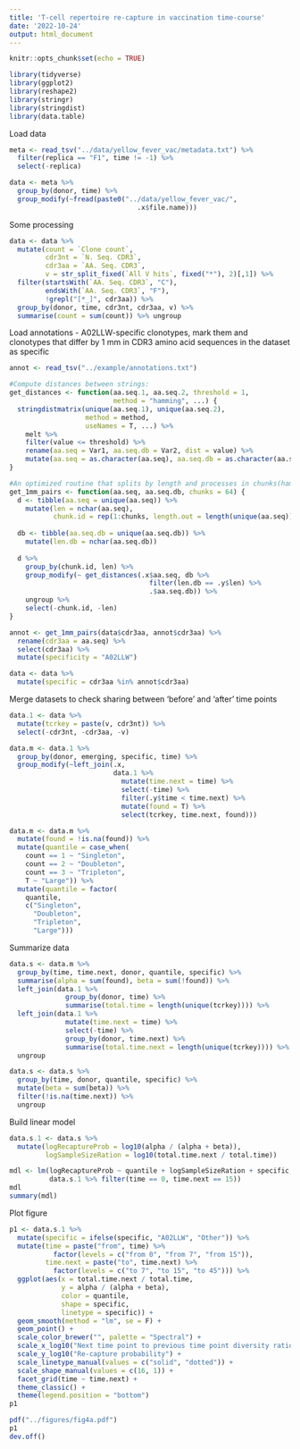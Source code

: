 ```yaml
---
title: 'T-cell repertoire re-capture in vaccination time-course'
date: '2022-10-24'
output: html_document
---
```


```r
knitr::opts_chunk$set(echo = TRUE)

library(tidyverse)
library(ggplot2)
library(reshape2)
library(stringr)
library(stringdist)
library(data.table)
```

Load data

```r
meta <- read_tsv("../data/yellow_fever_vac/metadata.txt") %>%
  filter(replica == "F1", time != -1) %>%
  select(-replica)

data <- meta %>%
  group_by(donor, time) %>%
  group_modify(~fread(paste0("../data/yellow_fever_vac/",
                                .x$file.name)))
```

Some processing

```r
data <- data %>%
  mutate(count = `Clone count`,
         cdr3nt = `N. Seq. CDR3`,
         cdr3aa = `AA. Seq. CDR3`,
         v = str_split_fixed(`All V hits`, fixed("*"), 2)[,1]) %>%
  filter(startsWith(`AA. Seq. CDR3`, "C"),
         endsWith(`AA. Seq. CDR3`, "F"),
         !grepl("[*_]", cdr3aa)) %>%
  group_by(donor, time, cdr3nt, cdr3aa, v) %>%
  summarise(count = sum(count)) %>% ungroup
```

Load annotations - A02LLW-specific clonotypes, mark them and clonotypes that differ by 1 mm
in CDR3 amino acid sequences in the dataset as specific

```r
annot <- read_tsv("../example/annotations.txt")

#Compute distances between strings:
get_distances <- function(aa.seq.1, aa.seq.2, threshold = 1,
                          method = "hamming", ...) {
  stringdistmatrix(unique(aa.seq.1), unique(aa.seq.2), 
                   method = method,
                   useNames = T, ...) %>%
    melt %>%
    filter(value <= threshold) %>%
    rename(aa.seq = Var1, aa.seq.db = Var2, dist = value) %>%
    mutate(aa.seq = as.character(aa.seq), aa.seq.db = as.character(aa.seq.db))
}

#An optimized routine that splits by length and processes in chunks(hamming only):
get_1mm_pairs <- function(aa.seq, aa.seq.db, chunks = 64) {
  d <- tibble(aa.seq = unique(aa.seq)) %>%
    mutate(len = nchar(aa.seq),
           chunk.id = rep(1:chunks, length.out = length(unique(aa.seq))))
  
  db <- tibble(aa.seq.db = unique(aa.seq.db)) %>%
    mutate(len.db = nchar(aa.seq.db)) 
  
  d %>%
    group_by(chunk.id, len) %>%
    group_modify(~ get_distances(.x$aa.seq, db %>% 
                                   filter(len.db == .y$len) %>%
                                   .$aa.seq.db)) %>%
    ungroup %>%
    select(-chunk.id, -len) 
}

annot <- get_1mm_pairs(data$cdr3aa, annot$cdr3aa) %>%
  rename(cdr3aa = aa.seq) %>%
  select(cdr3aa) %>%
  mutate(specificity = "A02LLW")

data <- data %>%
  mutate(specific = cdr3aa %in% annot$cdr3aa)
```

Merge datasets to check sharing between 'before' and 'after' time points

```r
data.1 <- data %>%
  mutate(tcrkey = paste(v, cdr3nt)) %>%
  select(-cdr3nt, -cdr3aa, -v)

data.m <- data.1 %>%
  group_by(donor, emerging, specific, time) %>%
  group_modify(~left_join(.x,
                          data.1 %>%
                            mutate(time.next = time) %>%
                            select(-time) %>%
                            filter(.y$time < time.next) %>%
                            mutate(found = T) %>%
                            select(tcrkey, time.next, found)))

data.m <- data.m %>%
  mutate(found = !is.na(found)) %>%
  mutate(quantile = case_when(
    count == 1 ~ "Singleton",
    count == 2 ~ "Doubleton",
    count == 3 ~ "Tripleton",
    T ~ "Large")) %>%
  mutate(quantile = factor(
    quantile,
    c("Singleton", 
      "Doubleton", 
      "Tripleton",
      "Large")))
```

Summarize data

```r
data.s <- data.m %>%
  group_by(time, time.next, donor, quantile, specific) %>%
  summarise(alpha = sum(found), beta = sum(!found)) %>%
  left_join(data.1 %>% 
              group_by(donor, time) %>%
              summarise(total.time = length(unique(tcrkey)))) %>%
  left_join(data.1 %>% 
              mutate(time.next = time) %>%
              select(-time) %>%
              group_by(donor, time.next) %>%
              summarise(total.time.next = length(unique(tcrkey)))) %>%
  ungroup

data.s <- data.s %>%
  group_by(time, donor, quantile, specific) %>%
  mutate(beta = sum(beta)) %>%
  filter(!is.na(time.next)) %>%
  ungroup
```
Build linear model

```r
data.s.1 <- data.s %>%
  mutate(logRecaptureProb = log10(alpha / (alpha + beta)),
         logSampleSizeRation = log10(total.time.next / total.time))

mdl <- lm(logRecaptureProb ~ quantile + logSampleSizeRation + specific, 
          data.s.1 %>% filter(time == 0, time.next == 15))
mdl
summary(mdl)
```

Plot figure

```r
p1 <- data.s.1 %>%
  mutate(specific = ifelse(specific, "A02LLW", "Other")) %>%
  mutate(time = paste("from", time) %>%
           factor(levels = c("from 0", "from 7", "from 15")),
         time.next = paste("to", time.next) %>%
           factor(levels = c("to 7", "to 15", "to 45"))) %>%
  ggplot(aes(x = total.time.next / total.time, 
             y = alpha / (alpha + beta), 
             color = quantile,
             shape = specific,
             linetype = specific)) +
  geom_smooth(method = "lm", se = F) +
  geom_point() +
  scale_color_brewer("", palette = "Spectral") +
  scale_x_log10("Next time point to previous time point diversity ratio") +
  scale_y_log10("Re-capture probability") +
  scale_linetype_manual(values = c("solid", "dotted")) +
  scale_shape_manual(values = c(16, 1)) +
  facet_grid(time ~ time.next) +
  theme_classic() +
  theme(legend.position = "bottom")
p1

pdf("../figures/fig4a.pdf")
p1
dev.off()
```

```r

```